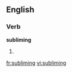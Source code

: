 
==English==

===Verb===
'''subliming'''

# {{present participle of|[[sublime]]}}

[[fr:subliming]]
[[vi:subliming]]